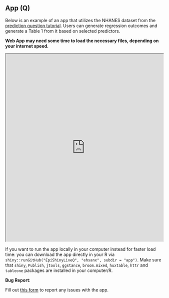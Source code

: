 ## App (Q) {.unnumbered}

Below is an example of an app that utilizes the NHANES dataset from the [prediction question tutorial](researchquestion2b.html). Users can generate regression outcomes and generate a Table 1 from it based on selected predictors.

::: callout-tip
**Web App may need some time to load the necessary files, depending on your internet speed.**
:::

<iframe src="https://ehsanx.github.io/EpiShinyLiveQ/" width="100%" height="600">

</iframe>

::: callout-important
If you want to run the app locally in your computer instead for faster load time: you can download the app directly in your R via `shiny::runGitHub("EpiShinyLiveQ", "ehsanx", subdir = "app")`. Make sure that `shiny`, `Publish`, `jtools`, `ggstance`, `broom.mixed`, `huxtable`, `httr` and `tableone` packages are installed in your computer/R.
:::

::: callout-warning
**Bug Report**:

Fill out [this form](https://forms.gle/YSwuiebtb1E9wjHu9) to report any issues with the app.
:::

